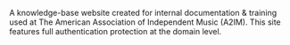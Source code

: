 A knowledge-base website created for internal documentation & training used at The American Association of Independent Music (A2IM).  This site features full authentication protection at the domain level.